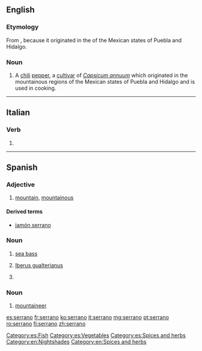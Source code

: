 ==English==
{{wikipedia|Serrano pepper}}

===Etymology===
From {{etyl|es|en}} {{term|serrano||mountainous|lang=en}}, because it originated in the {{term|sierra|sierras|mountains|lang=es}} of the Mexican states of Puebla and Hidalgo.

===Noun===
{{en-noun}}

# A [[chili]] [[pepper]], a [[cultivar]] of ''[[Capsicum annuum]]'' which originated in the mountainous regions of the Mexican states of Puebla and Hidalgo and is used in cooking.  

----

==Italian==

===Verb===
{{head|it|verb form}}

# {{inflection of|serrare||3|p|pres|indc|lang=it}}

----

==Spanish==

===Adjective===
{{es-adj|f=serrana}}

# [[mountain]], [[mountainous]]

====Derived terms====
* [[jamón serrano]]

===Noun===
{{es-noun|m}}

# [[sea bass]]
# {{context|mollusc|lang=es}} [[w:Iberus gualterianus|Iberus gualterianus]]
# {{l/en|serrano}} {{gloss|serrano chili}}

===Noun===
{{es-noun|m|f=serrana}}

# [[mountaineer]]

[[Category:es:Fish]]
[[Category:es:Vegetables]]
[[Category:es:Spices and herbs]]
[[Category:en:Nightshades]]
[[Category:en:Spices and herbs]]

[[es:serrano]]
[[fr:serrano]]
[[ko:serrano]]
[[it:serrano]]
[[mg:serrano]]
[[pt:serrano]]
[[ro:serrano]]
[[fi:serrano]]
[[zh:serrano]]